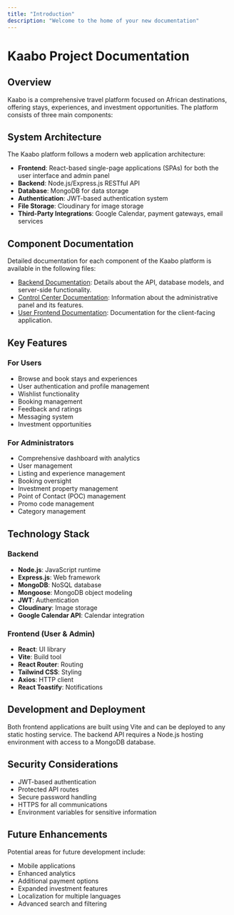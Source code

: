 ```yaml
---
title: "Introduction"
description: "Welcome to the home of your new documentation"
---
```


# Kaabo Project Documentation

## Overview

Kaabo is a comprehensive travel platform focused on African destinations, offering stays, experiences, and investment opportunities. The platform consists of three main components:



## System Architecture

The Kaabo platform follows a modern web application architecture:

- **Frontend**: React-based single-page applications (SPAs) for both the user interface and admin panel
- **Backend**: Node.js/Express.js RESTful API
- **Database**: MongoDB for data storage
- **Authentication**: JWT-based authentication system
- **File Storage**: Cloudinary for image storage
- **Third-Party Integrations**: Google Calendar, payment gateways, email services

## Component Documentation

Detailed documentation for each component of the Kaabo platform is available in the following files:

- [Backend Documentation](./backend_documentation.md): Details about the API, database models, and server-side functionality.
- [Control Center Documentation](./control_center_documentation.md): Information about the administrative panel and its features.
- [User Frontend Documentation](./user_frontend_documentation.md): Documentation for the client-facing application.

## Key Features

### For Users

- Browse and book stays and experiences
- User authentication and profile management
- Wishlist functionality
- Booking management
- Feedback and ratings
- Messaging system
- Investment opportunities

### For Administrators

- Comprehensive dashboard with analytics
- User management
- Listing and experience management
- Booking oversight
- Investment property management
- Point of Contact (POC) management
- Promo code management
- Category management

## Technology Stack

### Backend

- **Node.js**: JavaScript runtime
- **Express.js**: Web framework
- **MongoDB**: NoSQL database
- **Mongoose**: MongoDB object modeling
- **JWT**: Authentication
- **Cloudinary**: Image storage
- **Google Calendar API**: Calendar integration

### Frontend (User & Admin)

- **React**: UI library
- **Vite**: Build tool
- **React Router**: Routing
- **Tailwind CSS**: Styling
- **Axios**: HTTP client
- **React Toastify**: Notifications

## Development and Deployment

Both frontend applications are built using Vite and can be deployed to any static hosting service. The backend API requires a Node.js hosting environment with access to a MongoDB database.

## Security Considerations

- JWT-based authentication
- Protected API routes
- Secure password handling
- HTTPS for all communications
- Environment variables for sensitive information

## Future Enhancements

Potential areas for future development include:

- Mobile applications
- Enhanced analytics
- Additional payment options
- Expanded investment features
- Localization for multiple languages
- Advanced search and filtering
